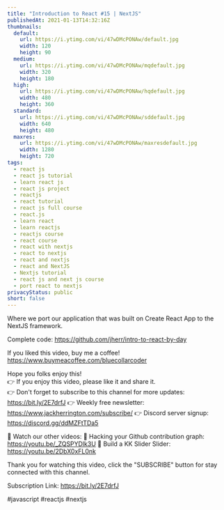 ```yaml
---
title: "Introduction to React #15 | NextJS"
publishedAt: 2021-01-13T14:32:16Z
thumbnails:
  default:
    url: https://i.ytimg.com/vi/47wDMcPONAw/default.jpg
    width: 120
    height: 90
  medium:
    url: https://i.ytimg.com/vi/47wDMcPONAw/mqdefault.jpg
    width: 320
    height: 180
  high:
    url: https://i.ytimg.com/vi/47wDMcPONAw/hqdefault.jpg
    width: 480
    height: 360
  standard:
    url: https://i.ytimg.com/vi/47wDMcPONAw/sddefault.jpg
    width: 640
    height: 480
  maxres:
    url: https://i.ytimg.com/vi/47wDMcPONAw/maxresdefault.jpg
    width: 1280
    height: 720
tags:
  - react js
  - react js tutorial
  - learn react js
  - react js project
  - reactjs
  - react tutorial
  - react js full course
  - react.js
  - learn react
  - learn reactjs
  - reactjs course
  - react course
  - react with nextjs
  - react to nextjs
  - react and nextjs
  - react and NextJS
  - Nextjs tutorial
  - react js and next js course
  - port react to nextjs
privacyStatus: public
short: false
---
```

  
  Where we port our application that was built on Create React App to the NextJS framework.

Complete code: https://github.com/jherr/intro-to-react-by-day

If you liked this video, buy me a coffee! https://www.buymeacoffee.com/bluecollarcoder

Hope you folks enjoy this!    
👉 If you enjoy this video, please like it and share it.    
👉 Don't forget to subscribe to this channel for more updates: https://bit.ly/2E7drfJ
👉 Weekly free newsletter: https://www.jackherrington.com/subscribe/
👉 Discord server signup: https://discord.gg/ddMZFtTDa5

💢 Watch our other videos:
💟 Hacking your Github contribution graph: https://youtu.be/_ZQSPYDlk3U
💟 Build a KK Slider Slider: https://youtu.be/2DbX0xFL0nk

Thank you for watching this video, click the "SUBSCRIBE" button for stay connected with this channel. 

Subscription Link:  https://bit.ly/2E7drfJ

#javascript #reactjs #nextjs
  